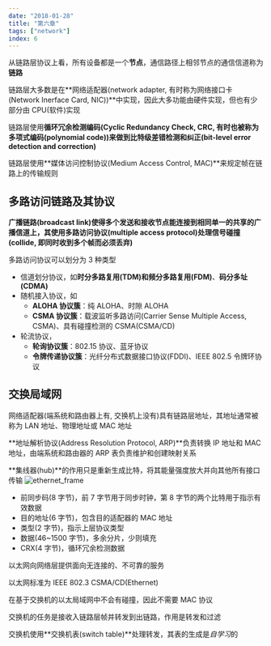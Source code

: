 ```yaml
---
date: "2018-01-28"
title: "第六章"
tags: ["network"]
index: 6
---
```


从链路层协议上看，所有设备都是一个**节点**，通信路径上相邻节点的通信信道称为**链路**

链路层大多数是在**网络适配器(network adapter, 有时称为网络接口卡(Network Inerface Card, NIC))**中实现，因此大多功能由硬件实现，但也有少部分由 CPU(软件)实现

链路层使用**循环冗余检测编码(Cyclic Redundancy Check, CRC, 有时也被称为多项式编码(polynomial code))**来做到**比特级差错检测和纠正(bit-level error detection and correction)**

链路层使用**媒体访问控制协议(Medium Access Control, MAC)**来规定帧在链路上的传输规则

## 多路访问链路及其协议

**广播链路(broadcast link)**使得多个发送和接收节点能连接到相同单一的共享的广播信道上，其使用**多路访问协议(multiple access protocol)**处理信号**碰撞(collide, 即同时收到多个帧而必须丢弃)**

多路访问协议可以划分为 3 种类型

- 信道划分协议，如**时分多路复用(TDM)**和**频分多路复用(FDM)**、**码分多址(CDMA)**
- 随机接入协议，如
    - **ALOHA 协议簇**：纯 ALOHA、时隙 ALOHA
    - **CSMA 协议簇**：载波监听多路访问(Carrier Sense Multiple Access, CSMA)、具有碰撞检测的 CSMA(CSMA/CD)
- 轮流协议，
    - **轮询协议簇**：802.15 协议、蓝牙协议
    - **令牌传递协议簇**：光纤分布式数据接口协议(FDDI)、IEEE 802.5 令牌环协议

## 交换局域网

网络适配器(端系统和路由器上有, 交换机上没有)具有链路层地址，其地址通常被称为 LAN 地址、物理地址或 MAC 地址

**地址解析协议(Address Resolution Protocol, ARP)**负责转换 IP 地址和 MAC 地址，由端系统和路由器的 ARP 表负责维护和创建映射关系

**集线器(hub)**的作用只是重新生成比特，将其能量强度放大并向其他所有接口传输
![ethernet_frame](/images/network/ethernet_frame.webp)

- 前同步码(8 字节)，前 7 字节用于同步时钟，第 8 字节的两个比特用于指示有效数据
- 目的地址(6 字节)，包含目的适配器的 MAC 地址
- 类型(2 字节)，指示上层协议类型
- 数据(46~1500 字节)，多余分片，少则填充
- CRX(4 字节)，循环冗余检测数据

以太网向网络层提供面向无连接的、不可靠的服务

以太网标准为 IEEE 802.3 CSMA/CD(Ethernet)

在基于交换机的以太局域网中不会有碰撞，因此不需要 MAC 协议

交换机的任务是接收入链路层帧并转发到出链路，作用是转发和过滤

交换机使用**交换机表(switch table)**处理转发，其表的生成是*自学习*的
